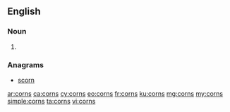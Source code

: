 ==English==

===Noun===
{{head|en|plural}}

# {{plural of|corn|lang=en|nocat=1}}

===Anagrams===
* [[scorn#English|scorn]]

[[ar:corns]]
[[ca:corns]]
[[cy:corns]]
[[eo:corns]]
[[fr:corns]]
[[ku:corns]]
[[mg:corns]]
[[my:corns]]
[[simple:corns]]
[[ta:corns]]
[[vi:corns]]
